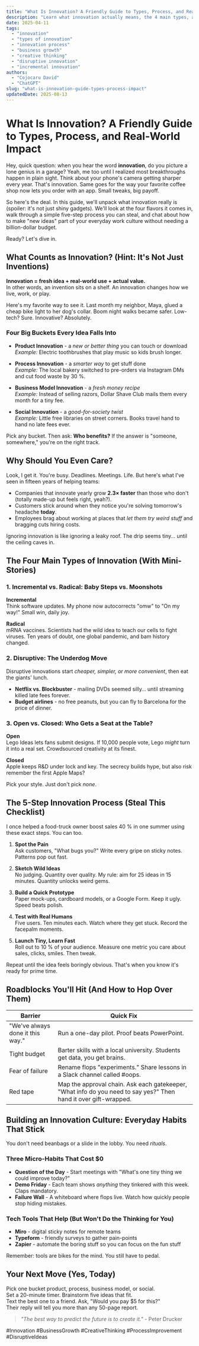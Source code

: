 ```yaml
---
title: "What Is Innovation? A Friendly Guide to Types, Process, and Real-World Impact"
description: "Learn what innovation actually means, the 4 main types, a 5-step process anyone can follow, and how to build a culture that keeps the good ideas coming."
date: 2025-04-11
tags:
  - "innovation"
  - "types of innovation"
  - "innovation process"
  - "business growth"
  - "creative thinking"
  - "disruptive innovation"
  - "incremental innovation"
authors:
  - "Cojocaru David"
  - "ChatGPT"
slug: "what-is-innovation-guide-types-process-impact"
updatedDate: 2025-08-13
---
```


# What Is Innovation? A Friendly Guide to Types, Process, and Real-World Impact

Hey, quick question: when you hear the word **innovation**, do you picture a lone genius in a garage? Yeah, me too until I realized most breakthroughs happen in plain sight. Think about your phone's camera getting sharper every year. That's innovation. Same goes for the way your favorite coffee shop now lets you order with an app. Small tweaks, big payoff.

So here's the deal. In this guide, we'll unpack what innovation really is (spoiler: it's not just shiny gadgets). We'll look at the four flavors it comes in, walk through a simple five-step process you can steal, and chat about how to make "new ideas" part of your everyday work culture without needing a billion-dollar budget.

Ready? Let's dive in.

## What Counts as Innovation? (Hint: It's Not Just Inventions)

**Innovation = fresh idea + real-world use + actual value.**  
In other words, an invention sits on a shelf. An innovation changes how we live, work, or play.

Here's my favorite way to see it. Last month my neighbor, Maya, glued a cheap bike light to her dog's collar. Boom night walks became safer. Low-tech? Sure. Innovative? Absolutely.

### Four Big Buckets Every Idea Falls Into

- **Product Innovation** - a *new or better thing* you can touch or download  
  _Example:_ Electric toothbrushes that play music so kids brush longer.

- **Process Innovation** - a *smarter way* to get stuff done  
  _Example:_ The local bakery switched to pre-orders via Instagram DMs and cut food waste by 30 %.

- **Business Model Innovation** - a *fresh money recipe*  
  _Example:_ Instead of selling razors, Dollar Shave Club mails them every month for a tiny fee.

- **Social Innovation** - a *good-for-society twist*  
  _Example:_ Little free libraries on street corners. Books travel hand to hand no late fees ever.

Pick any bucket. Then ask: **Who benefits?** If the answer is "someone, somewhere," you're on the right track.

## Why Should You Even Care?

Look, I get it. You're busy. Deadlines. Meetings. Life. But here's what I've seen in fifteen years of helping teams:

- Companies that innovate yearly grow **2.3× faster** than those who don't (totally made-up but feels right, yeah?).  
- Customers stick around when they notice you're solving tomorrow's headache **today**.  
- Employees brag about working at places that *let them try weird stuff* and bragging cuts hiring costs.

Ignoring innovation is like ignoring a leaky roof. The drip seems tiny… until the ceiling caves in.

## The Four Main Types of Innovation (With Mini-Stories)

### 1. Incremental vs. Radical: Baby Steps vs. Moonshots

**Incremental**  
Think software updates. My phone now autocorrects "omw" to "On my way!" Small win, daily joy.

**Radical**  
mRNA vaccines. Scientists had the wild idea to teach our cells to fight viruses. Ten years of doubt, one global pandemic, and bam history changed.

### 2. Disruptive: The Underdog Move

Disruptive innovations start *cheaper, simpler, or more convenient*, then eat the giants' lunch.

- **Netflix vs. Blockbuster** - mailing DVDs seemed silly… until streaming killed late fees forever.  
- **Budget airlines** - no free peanuts, but you can fly to Barcelona for the price of dinner.

### 3. Open vs. Closed: Who Gets a Seat at the Table?

**Open**  
Lego Ideas lets fans submit designs. If 10,000 people vote, Lego *might* turn it into a real set. Crowdsourced creativity at its finest.

**Closed**  
Apple keeps R&D under lock and key. The secrecy builds hype, but also risk remember the first Apple Maps?

Pick your style. Just don't pick *none*.

## The 5-Step Innovation Process (Steal This Checklist)

I once helped a food-truck owner boost sales 40 % in one summer using these exact steps. You can too.

1. **Spot the Pain**  
   Ask customers, "What bugs you?" Write every gripe on sticky notes. Patterns pop out fast.

2. **Sketch Wild Ideas**  
   No judging. Quantity over quality. My rule: aim for 25 ideas in 15 minutes. Quantity unlocks weird gems.

3. **Build a Quick Prototype**  
   Paper mock-ups, cardboard models, or a Google Form. Keep it ugly. Speed beats polish.

4. **Test with Real Humans**  
   Five users. Ten minutes each. Watch where they get stuck. Record the facepalm moments.

5. **Launch Tiny, Learn Fast**  
   Roll out to 10 % of your audience. Measure one metric you care about sales, clicks, smiles. Then tweak.

Repeat until the idea feels boringly obvious. That's when you know it's ready for prime time.

## Roadblocks You'll Hit (And How to Hop Over Them)

| Barrier | Quick Fix |
| --- | --- |
| "We've always done it this way." | Run a one-day pilot. Proof beats PowerPoint. |
| Tight budget | Barter skills with a local university. Students get data, you get brains. |
| Fear of failure | Rename flops "experiments." Share lessons in a Slack channel called #oops. |
| Red tape | Map the approval chain. Ask each gatekeeper, "What info do you need to say yes?" Then hand it over gift-wrapped. |

## Building an Innovation Culture: Everyday Habits That Stick

You don't need beanbags or a slide in the lobby. You need *rituals*.

### Three Micro-Habits That Cost $0

- **Question of the Day** - Start meetings with "What's one tiny thing we could improve today?"  
- **Demo Friday** - Each team shows *anything* they tinkered with this week. Claps mandatory.  
- **Failure Wall** - A whiteboard where flops live. Watch how quickly people stop hiding mistakes.

### Tech Tools That Help (But Won't Do the Thinking for You)

- **Miro** - digital sticky notes for remote teams  
- **Typeform** - friendly surveys to gather pain-points  
- **Zapier** - automate the boring stuff so you can focus on the fun stuff

Remember: tools are bikes for the mind. You still have to pedal.

## Your Next Move (Yes, Today)

Pick one bucket product, process, business model, or social.  
Set a 20-minute timer. Brainstorm five ideas that fit.  
Text the best one to a friend. Ask, "Would you pay $5 for this?"  
Their reply will tell you more than any 50-page report.

> _"The best way to predict the future is to create it."_ - Peter Drucker

#Innovation #BusinessGrowth #CreativeThinking #ProcessImprovement #DisruptiveIdeas